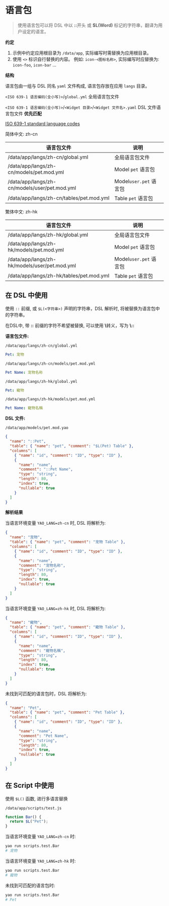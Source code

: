 # 语言包

<blockquote>
  使用语言包可以将 DSL 中以 <strong>::</strong>开头 或 <strong>$L(Word)</strong>
  标记的字符串，翻译为用户设定的语言。
</blockquote>

**约定**

1. 示例中约定应用根目录为 `/data/app`, 实际编写时需替换为应用根目录。
2. 使用 `<>` 标识自行替换的内容。 例如: `icon-<图标名称>`, 实际编写时应替换为: `icon-foo`, `icon-bar` ...

**结构**

语言包由一组与 DSL 同名 `yaml` 文件构成, 语言包存放在应用 `langs` 目录。

`<ISO 639-1 语言编码(全小写)>`/`global.yml` 全局语言包文件

`<ISO 639-1 语言编码(全小写)>`/`<Widget 目录>`/`<Widget 文件名>.yaml` DSL 文件语言包文件 **优先匹配**

[ISO 639-1 standard language codes](https://www.andiamo.co.uk/resources/iso-language-codes/)

简体中文: zh-cn

| 语言包文件                                    | 说明                   |
| --------------------------------------------- | ---------------------- |
| /data/app/langs/zh-cn/global.yml              | 全局语言包文件         |
| /data/app/langs/zh-cn/models/pet.mod.yml      | Model `pet` 语言包     |
| /data/app/langs/zh-cn/models/user/pet.mod.yml | Model`user.pet` 语言包 |
| /data/app/langs/zh-cn/tables/pet.mod.yml      | Table `pet` 语言包     |

繁体中文: zh-hk

| 语言包文件                                    | 说明                   |
| --------------------------------------------- | ---------------------- |
| /data/app/langs/zh-hk/global.yml              | 全局语言包文件         |
| /data/app/langs/zh-hk/models/pet.mod.yml      | Model `pet` 语言包     |
| /data/app/langs/zh-hk/models/user/pet.mod.yml | Model`user.pet` 语言包 |
| /data/app/langs/zh-hk/tables/pet.mod.yml      | Table `pet` 语言包     |

## 在 DSL 中使用

使用 `::` 前缀, 或 `$L(<字符串>)` 声明的字符串，DSL 解析时, 将被替换为语言包中的字符串。

<Notice type="warning">
  在DSL中, 带 <strong>::</strong> 前缀的字符不希望被替换, 可以使用
  <strong>\</strong>转义，写为 <strong>\::</strong>
</Notice>

**语言包文件:**

`/data/app/langs/zh-cn/global.yml`

```yaml
Pet: 宠物
```

`/data/app/langs/zh-cn/models/pet.mod.yml`

```yaml
Pet Name: 宠物名称
```

`/data/app/langs/zh-hk/global.yml`

```yaml
Pet: 寵物
```

`/data/app/langs/zh-hk/models/pet.mod.yml`

```yaml
Pet Name: 寵物名稱
```

**DSL 文件:**

`/data/app/models/pet.mod.yao`

```json
{
  "name": "::Pet",
  "table": { "name": "pet", "comment": "$L(Pet) Table" },
  "columns": [
    { "name": "id", "comment": "ID", "type": "ID" },
    {
      "name": "name",
      "comment": "::Pet Name",
      "type": "string",
      "length": 80,
      "index": true,
      "nullable": true
    }
  ]
}
```

**解析结果**

当语言环境变量 `YAO_LANG=zh-cn` 时, DSL 将解析为:

```json
{
  "name": "宠物",
  "table": { "name": "pet", "comment": "宠物 Table" },
  "columns": [
    { "name": "id", "comment": "ID", "type": "ID" },
    {
      "name": "name",
      "comment": "宠物名称",
      "type": "string",
      "length": 80,
      "index": true,
      "nullable": true
    }
  ]
}
```

当语言环境变量 `YAO_LANG=zh-hk` 时, DSL 将解析为:

```json
{
  "name": "寵物",
  "table": { "name": "pet", "comment": "寵物 Table" },
  "columns": [
    { "name": "id", "comment": "ID", "type": "ID" },
    {
      "name": "name",
      "comment": "寵物名稱",
      "type": "string",
      "length": 80,
      "index": true,
      "nullable": true
    }
  ]
}
```

未找到可匹配的语言包时，DSL 将解析为:

```json
{
  "name": "Pet",
  "table": { "name": "pet", "comment": "Pet Table" },
  "columns": [
    { "name": "id", "comment": "ID", "type": "ID" },
    {
      "name": "name",
      "comment": "Pet Name",
      "type": "string",
      "length": 80,
      "index": true,
      "nullable": true
    }
  ]
}
```

## 在 Script 中使用

使用 `$L()` 函数, 进行多语言替换

`/data/app/scripts/test.js`

```javascript
function Bar() {
  return $L("Pet");
}
```

当语言环境变量 `YAO_LANG=zh-cn` 时:

```bash
yao run scripts.test.Bar
# 宠物
```

当语言环境变量 `YAO_LANG=zh-hk` 时:

```bash
yao run scripts.test.Bar
# 寵物
```

未找到可匹配的语言包时:

```bash
yao run scripts.test.Bar
# Pet
```

<Div style={{ display: "flex", justifyContent: "space-between" }}>
  <Link type="prev" title="使用 Widgets" link="基础/使用Widgets"></Link>
  <Link type="next" title="数据模型关联" link="进阶/数据模型关联"></Link>
</Div>
